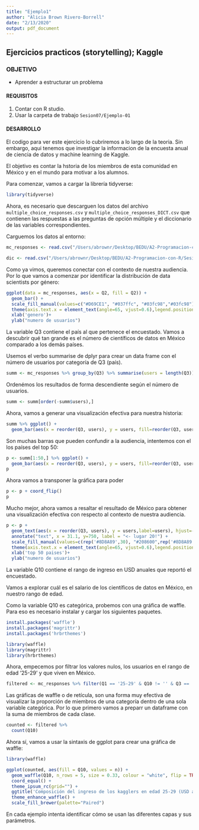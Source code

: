 ```yaml
---
title: "Ejemplo1"
author: "Alicia Brown Rivero-Borrell"
date: "2/13/2020"
output: pdf_document
---
```

## Ejercicios practicos (storytelling); Kaggle

### OBJETIVO
- Aprender a estructurar un problema 

#### REQUISITOS
1. Contar con R studio.
1. Usar la carpeta de trabajo `Sesion07/Ejemplo-01`

#### DESARROLLO

El codigo para ver este ejercicio lo cubriremos a lo largo de la teoria. Sin embargo, aqui tenemos que investigar la informacion de la encuesta anual de ciencia de datos y machine learning de Kaggle. 

El objetivo es contar la hstoria de los miembros de esta comunidad en México y en el mundo para motivar a los alumnos.

Para comenzar, vamos a cargar la librería tidyverse:

```r
library(tidyverse)
```

Ahora, es necesario que descarguen los datos del archivo `multiple_choice_responses.csv` y `multiple_choice_responses_DICT.csv` que contienen las respuestas a las preguntas de opción múltiple y el diccionario de las variables correspondientes.

Carguemos los datos al entorno:

```r
mc_responses <- read.csv("/Users/abrownr/Desktop/BEDU/A2-Programacion-con-R/Sesion-07/Ejemplo-01/multiple_choice_responses.csv")

dic <- read.csv("/Users/abrownr/Desktop/BEDU/A2-Programacion-con-R/Sesion-07/Ejemplo-01/multiple_choice_responses_DICT.csv")
```

Como ya vimos, queremos conectar con el contexto de nuestra audiencia. Por lo que vamos a comenzar por identificar la distribución de data scientists por género: 

```r
ggplot(data = mc_responses, aes(x = Q2, fill = Q2)) +
  geom_bar() +
  scale_fill_manual(values=c("#D69CE1", "#037ffc", "#03fc98","#03fc98")) + 
  theme(axis.text.x = element_text(angle=65, vjust=0.6),legend.position = "none") +
  xlab('genero')+
  ylab("numero de usuarios")
```
La variable Q3 contiene el país al que pertenece el encuestado. Vamos a descubrir qué tan grande es el número de científicos de datos en México comparado a los demás países.

Usemos el verbo summarise de dplyr para crear un data frame con el número de usuarios por categoría de Q3 (país).

```r
summ <- mc_responses %>% group_by(Q3) %>% summarise(users = length(Q3)) 
```

Ordenémos los resultados de forma descendiente según el número de usuarios.

```r
summ <- summ[order(-summ$users),]
```

Ahora, vamos a generar una visualización efectiva para nuestra historia:

```r
summ %>% ggplot() +
  geom_bar(aes(x = reorder(Q3, users), y = users, fill=reorder(Q3, users)), stat = 'identity') 
```

Son muchas barras que pueden confundir a la audiencia, intentemos con el los países del top 50:

```r
p <- summ[1:50,] %>% ggplot() +
  geom_bar(aes(x = reorder(Q3, users), y = users, fill=reorder(Q3, users)), stat = 'identity') 
p
```
  
Ahora vamos a transponer la gráfica para poder 
```r
p <- p + coord_flip()
p
```

Mucho mejor, ahora vamos a resaltar el resultado de México para obtener una visualización efectiva con respecto al contexto de nuestra audiencia.

```r
p <- p +
  geom_text(aes(x = reorder(Q3, users), y = users,label=users), hjust=-0.1) +
  annotate("text", x = 31.1, y=750, label = "<- lugar 20!") +
  scale_fill_manual(values=c(rep('#8D8A89',30), "#208600",rep('#8D8A89',length(unique(mc_responses$Q3))-31))) + 
  theme(axis.text.x = element_text(angle=65, vjust=0.6),legend.position = "none") +
  xlab('top 50 paises')+
  ylab("numero de usuarios")
```
La variable Q10 contiene el rango de ingreso en USD anuales que reportó el encuestado. 

Vamos a explorar cuál es el salario de los científicos de datos en México, en nuestro rango de edad.

Como la variable Q10 es categórica, probemos con una gráfica de waffle. Para eso es necesario instalar y cargar los siguientes paquetes.

```r
install.packages('waffle')
install.packages('magrittr')
install.packages('hrbrthemes')

library(waffle)
library(magrittr)
library(hrbrthemes)
```
Ahora, empecemos por filtrar los valores nulos, los usuarios en el rango de edad '25-29' y que viven en México.

```r
filtered <- mc_responses %>% filter(Q1 == '25-29' & Q10 != '' & Q3 == 'Mexico')
```

Las gráficas de waffle o de retícula, son una forma muy efectiva de visualizar la proporción de miembros de una categoría dentro de una sola variable categórica.
Por lo que primero vamos a preparr un dataframe con la suma de miembros de cada clase.

```r
counted <- filtered %>%
  count(Q10)
```

Ahora sí, vamos a usar la sintaxis de ggplot para crear una gráfica de waffle:

```r
library(waffle)

ggplot(counted, aes(fill = Q10, values = n)) +
  geom_waffle(Q10, n_rows = 5, size = 0.33, colour = "white", flip = TRUE) +
  coord_equal() +
  theme_ipsum_rc(grid="") +
  ggtitle('Composición del ingreso de los kagglers en edad 25-29 (USD anual)')+
  theme_enhance_waffle() +
  scale_fill_brewer(palette="Paired")

```

En cada ejemplo intenta identificar cómo se usan las diferentes capas y sus parámetros.
